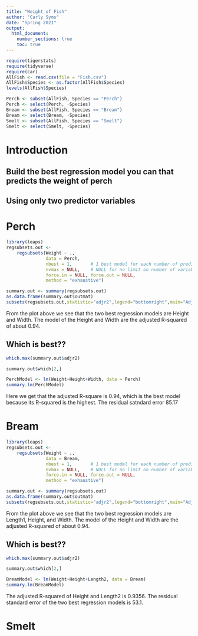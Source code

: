 ```yaml
---
title: "Weight of Fish"
author: "Carly Syms"
date: "Spring 2021"
output: 
  html_document:
    number_sections: true
    toc: true
---
```



```r
require(tigerstats)
require(tidyverse)
require(car)
AllFish <- read.csv(file = "Fish.csv")
AllFish$Species <- as.factor(AllFish$Species)
levels(AllFish$Species)
```

```r
Perch <- subset(AllFish, Species == "Perch")
Perch <- select(Perch, -Species)
Bream <- subset(AllFish, Species == "Bream")
Bream <- select(Bream, -Species)
Smelt <- subset(AllFish, Species == "Smelt")
Smelt <- select(Smelt, -Species)
```


# Introduction

<!--In this section you explain what you are trying to show.  Where did the data come from?  What is the research or other question you are trying to answer?!-->

## Build the best regression model you can that predicts the weight of perch
## Using only two predictor variables  


# Perch

```r
library(leaps)
regsubsets.out <-
    regsubsets(Weight ~ .,
               data = Perch,
               nbest = 1,       # 1 best model for each number of predictors
               nvmax = NULL,    # NULL for no limit on number of variables
               force.in = NULL, force.out = NULL,
               method = "exhaustive")

summary.out <- summary(regsubsets.out)
as.data.frame(summary.out$outmat)
subsets(regsubsets.out,statistic="adjr2",legend="bottomright",main="Adjusted R^2")
```
  
From the plot above we see that the two best regression models are Height and Width. The model of the Height and Width are the adjusted R-squared of about 0.94.
  
## Which is best??  

```r
which.max(summary.out$adjr2)
```
```r
summary.out$which[2,]
```

```r
PerchModel <- lm(Weight~Height+Width, data = Perch)
summary.lm(PerchModel)
```

Here we get that the adjusted R-square is 0.94, which is the best model because its R-squared is the highest. The residual satndard error 85.17

# Bream

```r
library(leaps)
regsubsets.out <-
    regsubsets(Weight ~ .,
               data = Bream,
               nbest = 1,       # 1 best model for each number of predictors
               nvmax = NULL,    # NULL for no limit on number of variables
               force.in = NULL, force.out = NULL,
               method = "exhaustive")

summary.out <- summary(regsubsets.out)
as.data.frame(summary.out$outmat)
subsets(regsubsets.out,statistic="adjr2",legend="bottomright",main="Adjusted R^2")
```
  
From the plot above we see that the two best regression models are Length1, Height, and Width. The model of the Height and Width are the adjusted R-squared of about 0.94.
  
## Which is best??  

```r
which.max(summary.out$adjr2)
```
```r
summary.out$which[2,]
```

```r
BreamModel <- lm(Weight~Height+Length2, data = Bream)
summary.lm(BreamModel)
```

The adjusted R-squared of Height and Length2 is 0.9356. The residual standard error of the two best regression models is 53.1. 

# Smelt

